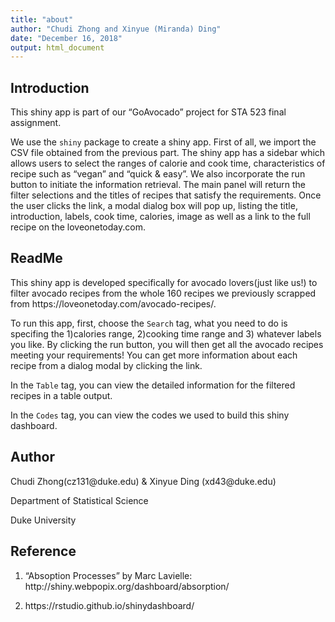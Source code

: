 ---
title: "about"
author: "Chudi Zhong and Xinyue (Miranda) Ding"
date: "December 16, 2018"
output: html_document
---

## Introduction

This shiny app is part of our "GoAvocado" project for STA 523 final assignment.

We use the `shiny` package to create a shiny app. First of all, we import the CSV file obtained from the previous part. The shiny app has a sidebar which allows users to select the ranges of calorie and cook time, characteristics of recipe such as “vegan” and “quick & easy”. We also incorporate the run button to initiate the information retrieval. The main panel will return the filter selections and the titles of recipes that satisfy the requirements. Once the user clicks the link, a modal dialog box will pop up, listing the title, introduction, labels, cook time, calories, image as well as a link to the full recipe on the loveonetoday.com.  


## ReadMe

This shiny app is developed specifically for avocado lovers(just like us!) to filter avocado recipes from the whole 160 recipes we previously scrapped from https://loveonetoday.com/avocado-recipes/. 

To run this app, first, choose the `Search` tag, what you need to do is specifing the 1)calories range, 2)cooking time range and 3) whatever labels you like. By clicking the run button, you will then get all the avocado recipes meeting your requirements! You can get more information about each recipe from a dialog modal by clicking the link.

In the `Table` tag, you can view the detailed information for the filtered recipes in a table output.

In the `Codes` tag, you can view the codes we used to build this shiny dashboard.



## Author

Chudi Zhong(cz131@duke.edu) & Xinyue Ding (xd43@duke.edu)

Department of Statistical Science

Duke University



## Reference

1. "Absoption Processes" by Marc Lavielle: http://shiny.webpopix.org/dashboard/absorption/

2. https://rstudio.github.io/shinydashboard/

